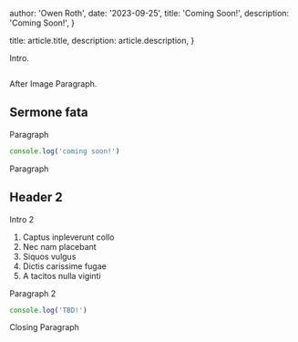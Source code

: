 
  author: 'Owen Roth',
  date: '2023-09-25',
  title: 'Coming Soon!',
  description: 'Coming Soon!',
}

  title: article.title,
  description: article.description,
}


Intro.

<Image src={designSystem} alt="" />

After Image Paragraph.

## Sermone fata

Paragraph

```js
console.log('coming soon!')
```

Paragraph

## Header 2

Intro 2

1. Captus inpleverunt collo
2. Nec nam placebant
3. Siquos vulgus
4. Dictis carissime fugae
5. A tacitos nulla viginti

Paragraph 2

```js
console.log('TBD!')
```

Closing Paragraph
